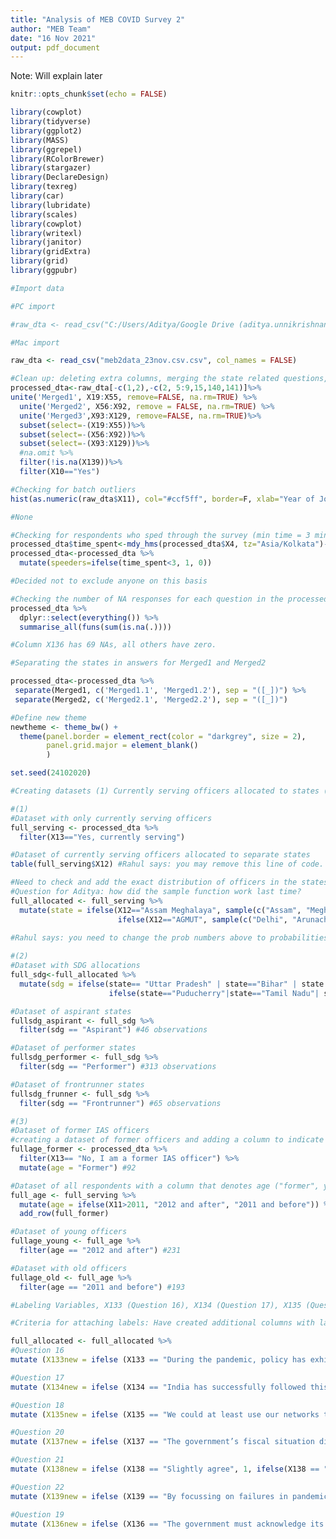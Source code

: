 ```yaml
---
title: "Analysis of MEB COVID Survey 2"
author: "MEB Team"
date: "16 Nov 2021"
output: pdf_document
---
```


\Large Note: Will explain later

\newpage
\tableofcontents 


```r
knitr::opts_chunk$set(echo = FALSE)

library(cowplot)
library(tidyverse)
library(ggplot2)
library(MASS)
library(ggrepel)
library(RColorBrewer)
library(stargazer)
library(DeclareDesign)
library(texreg)
library(car)
library(lubridate)
library(scales)
library(cowplot)
library(writexl)
library(janitor)
library(gridExtra)
library(grid)
library(ggpubr)
```

```r
#Import data

#PC import

#raw_dta <- read_csv("C:/Users/Aditya/Google Drive (aditya.unnikrishnan@cprindia.org)/State Capacity/Moral Economy Survey/COVID Short Survey/data_analysis_results/01_raw_data/meb_02102020.csv", col_names = FALSE)

#Mac import

raw_dta <- read_csv("meb2data_23nov.csv.csv", col_names = FALSE)
```

```r
#Clean up: deleting extra columns, merging the state related questions, deleting the old state columns, removing all incomplete answers, adding two filters to ensure only responses by currently serving IAS officers
processed_dta<-raw_dta[-c(1,2),-c(2, 5:9,15,140,141)]%>%
unite('Merged1', X19:X55, remove=FALSE, na.rm=TRUE) %>%
  unite('Merged2', X56:X92, remove = FALSE, na.rm=TRUE) %>%
  unite('Merged3',X93:X129, remove=FALSE, na.rm=TRUE)%>% 
  subset(select=-(X19:X55))%>%
  subset(select=-(X56:X92))%>%
  subset(select=-(X93:X129))%>%
  #na.omit %>%
  filter(!is.na(X139))%>%
  filter(X10=="Yes")

```

```r
#Checking for batch outliers
hist(as.numeric(raw_dta$X11), col="#ccf5ff", border=F, xlab="Year of Joining", ylab = "Frequency", main= "Distribution of IAS Batches")

#None
```

```r
#Checking for respondents who sped through the survey (min time = 3 minutes)
processed_dta$time_spent<-mdy_hms(processed_dta$X4, tz="Asia/Kolkata")- mdy_hms(processed_dta$X3, tz="Asia/Kolkata")
processed_dta<-processed_dta %>%
  mutate(speeders=ifelse(time_spent<3, 1, 0)) 

#Decided not to exclude anyone on this basis
```

```r
#Checking the number of NA responses for each question in the processed data
processed_dta %>% 
  dplyr::select(everything()) %>% 
  summarise_all(funs(sum(is.na(.))))

#Column X136 has 69 NAs, all others have zero. 
```

```r
#Separating the states in answers for Merged1 and Merged2

processed_dta<-processed_dta %>% 
 separate(Merged1, c('Merged1.1', 'Merged1.2'), sep = "([_])") %>% 
 separate(Merged2, c('Merged2.1', 'Merged2.2'), sep = "([_])") 
```

```r
#Define new theme 
newtheme <- theme_bw() +
  theme(panel.border = element_rect(color = "darkgrey", size = 2), 
        panel.grid.major = element_blank()
        )
```

```r
set.seed(24102020)

#Creating datasets (1) Currently serving officers allocated to states (2) Currently serving officers by SDG index (3) All respondents by age (former, young and old)

#(1)
#Dataset with only currently serving officers
full_serving <- processed_dta %>% 
  filter(X13=="Yes, currently serving")

#Dataset of currently serving officers allocated to separate states
table(full_serving$X12) #Rahul says: you may remove this line of code. Use table in the console to check stuff but don't include it here because it produced a lot of output you don't need always. 

#Need to check and add the exact distribution of officers in the states and UT for combined cadres
#Question for Aditya: how did the sample function work last time? 
full_allocated <- full_serving %>% 
  mutate(state = ifelse(X12=="Assam Meghalaya", sample(c("Assam", "Meghalaya"), prob = c(10, 4), size = length(which(full_serving$X12=="Assam Meghalaya")), replace = TRUE),
                        ifelse(X12=="AGMUT", sample(c("Delhi", "Arunachal Pradesh",  "Mizoram","Goa", "DNH and DD","Chandigarh", "Andaman and Nicobar Islands", "Lakshadweep Islands", "Puducherry"), prob = c(10,5, 4, 3, 2, 1, 1, 1, 1), size = length(which(full_serving$X12=="AGMUT")), replace = TRUE), X12)))
 
#Rahul says: you need to change the prob numbers above to probabilities and not whole numbers. So 0.35, etc. 

#(2) 
#Dataset with SDG allocations 
full_sdg<-full_allocated %>% 
  mutate(sdg = ifelse(state== "Uttar Pradesh" | state=="Bihar" | state =="Assam", "Aspirant", 
                      ifelse(state=="Puducherry"|state=="Tamil Nadu"| state=="Chandigarh"| state=="Himachal Pradesh"|state=="Kerala", "Frontrunner", "Performer")))

#Dataset of aspirant states 
fullsdg_aspirant <- full_sdg %>% 
  filter(sdg == "Aspirant") #46 observations 

#Dataset of performer states
fullsdg_performer <- full_sdg %>% 
  filter(sdg == "Performer") #313 observations

#Dataset of frontrunner states
fullsdg_frunner <- full_sdg %>% 
  filter(sdg == "Frontrunner") #65 observations 

#(3) 
#Dataset of former IAS officers
#creating a dataset of former officers and adding a column to indicate the same (this is needed to merge with serving officers) 
fullage_former <- processed_dta %>% 
  filter(X13== "No, I am a former IAS officer") %>% 
  mutate(age = "Former") #92

#Dataset of all respondents with a column that denotes age ("former", young or old)
full_age <- full_serving %>% 
  mutate(age = ifelse(X11>2011, "2012 and after", "2011 and before")) %>% 
  add_row(full_former)

#Dataset of young officers
fullage_young <- full_age %>% 
  filter(age == "2012 and after") #231

#Dataset with old officers
fullage_old <- full_age %>% 
  filter(age == "2011 and before") #193
```

```r
#Labeling Variables, X133 (Question 16), X134 (Question 17), X135 (Question 18), X137 (Question 20), X138 (Question 21), X139 (Question 22), X136 (Question 19, binary answers)

#Criteria for attaching labels: Have created additional columns with labeled values (feel free to delete the corresponding non-labeled columns if they are not needed anymore), For categorical variables: 1,2,3..., For Binary variables: 0,1

full_allocated <- full_allocated %>% 
#Question 16
mutate (X133new = ifelse (X133 == "During the pandemic, policy has exhibited a rational response to changing evidence and information about the pandemic.", 1, ifelse(X133 == "Even though the pandemic posed unique challenges, policy making could still be characterised as ad hoc, responding to political imperatives, public pressure and judicial pronouncements.", 2, 3))) %>%

#Question 17
mutate (X134new = ifelse (X134 == "India has successfully followed this nationally laid down trajectory of vaccine implementation.", 1, ifelse(X134 == "Our vaccination efforts have been adequate in following this trajectory though some states could have done better.", 2, ifelse(X134 == "Our vaccination policy implementation has been less than satisfactory because of poor performance at state level.", 3, 4)))) %>% 

#Question 18  
mutate (X135new = ifelse (X135 == "We could at least use our networks to render some assistance at an individual level.", 1, ifelse(X135 == "We should have done so much more to improve the system when we had the time.", 2, ifelse(X135 == "We were as deprived and helpless as the ordinary citizen, in the face of this utter collapse of the health care system.", 3, 4)))) %>%

#Question 20  
mutate (X137new = ifelse (X137 == "The government’s fiscal situation did not permit such measures.", 1, ifelse(X137 == "The pandemic’s limited initial impact led to a view that mass vaccination would not be urgently required in India.", 2, ifelse(X137 == "The private sector in India does not inspire confidence.", 3, 4)))) %>% 

#Question 21  
mutate (X138new = ifelse (X138 == "Slightly agree", 1, ifelse(X138 == "Slightly disagree", 2, ifelse(X138 == "Strongly agree", 3, 4)))) %>% 

#Question 22
mutate (X139new = ifelse (X139 == "By focussing on failures in pandemic management, the media has exaggerated the sense of failure and despair.", 1, ifelse(X133 == "The media has failed to capture the full scale and intensity of the disaster.", 2, 3))) %>% 

#Question 19
mutate (X136new = ifelse (X136 == "The government must acknowledge its failure.", 0, 1))
```

















